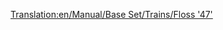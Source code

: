 [[Translation:en/Manual/Base Set/Trains/Floss '47']]
{{en/Manual/Base Set/Trains/Trains|Cost=£21,093 ($42.186)
|Speed=160 kph (100 mph)
|Weight=112 t
|Power=2,580 hp (1.924 kW)
|Annual=£2,132 ($4.264)
|Designed=1963
|Lifespan=22
|Capacity=N/A
|Description=No description has been written for this train yet. If you know something about this train, feel free to edit this page and add it!
|Real-life=[[wikipedia:British Rail Class 47|British Rail Class 47]
}}
